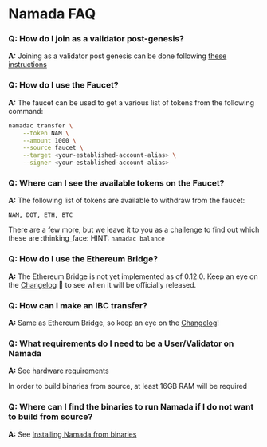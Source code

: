 # Namada FAQ

### Q: How do I join as a validator post-genesis?

**A:** Joining as a validator post genesis can be done following [these instructions](https://hackmd.io/@bengtlofgren/rkear5uOs)

### **Q: How do I use the Faucet?**
    
**A:** The faucet can be used to get a various list of tokens from the following command:

```bash copy
namadac transfer \
    --token NAM \
    --amount 1000 \
    --source faucet \
    --target <your-established-account-alias> \
    --signer <your-established-account-alias>
```
### **Q: Where can I see the available tokens on the Faucet?**
    
**A:** The following list of tokens are available to withdraw from the faucet:
    
`NAM, DOT, ETH, BTC`

There are a few more, but we leave it to you as a challenge to find out which these are :thinking_face: 
HINT: `namadac balance`

### **Q: How do I use the Ethereum Bridge?**
    
**A:** The Ethereum Bridge is not yet implemented as of 0.12.0. Keep an eye on the [Changelog](https://github.com/anoma/namada/tree/main/.changelog) 👀 to see when it will be officially released.

### **Q: How can I make an IBC transfer?**
    
**A:** Same as Ethereum Bridge, so keep an eye on the [Changelog](https://github.com/anoma/namada/tree/main/.changelog)!

### **Q: What requirements do I need to be a User/Validator on Namada**

**A:**  See [hardware requirements](./validators/hardware.md)

In order to build binaries from source, at least 16GB RAM will be required

### Q: Where can I find the binaries to run Namada if I do not want to build from source?

**A:** See [Installing Namada from binaries](./introduction/install/from-binary.md)
